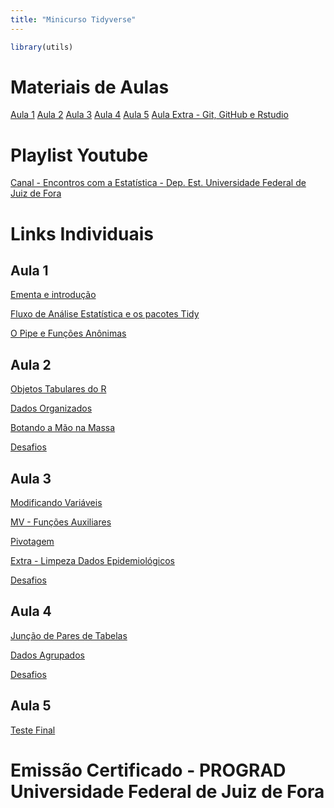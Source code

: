 ```yaml
---
title: "Minicurso Tidyverse"
---
```


```r
library(utils)
```


# Materiais de Aulas

[Aula 1](minicurso_tidyverse/aula1.html)
[Aula 2](minicurso_tidyverse/aula2_tidy_data.html)
[Aula 3](minicurso_tidyverse/aula3_modificando.html)
[Aula 4](minicurso_tidyverse/aula4_group_and_join.html)
[Aula 5](minicurso_tidyverse/aula5_teste_final.html)
[Aula Extra - Git, GitHub e Rstudio](minicurso_tidyverse/git_github.html)

# Playlist Youtube

[Canal - Encontros com a Estatística - Dep. Est. Universidade Federal de Juiz de Fora](https://www.youtube.com/watch?v=o8hP1z658ko&list=PLrF2H4nGFuO08eOriOw4oOXpqDCXoD9f3&ab_channel=EncontroscomaEstat%C3%ADsticaUFJF)

# Links Individuais

## Aula 1

[Ementa e introdução](https://www.youtube.com/watch?v=AX3M7DpcTuY&list=PLrF2H4nGFuO08eOriOw4oOXpqDCXoD9f3&index=2&ab_channel=EncontroscomaEstat%C3%ADsticaUFJF)

[Fluxo de Análise Estatística e os pacotes Tidy](https://www.youtube.com/watch?v=9s3XoG2f_EE&list=PLrF2H4nGFuO08eOriOw4oOXpqDCXoD9f3&index=3&ab_channel=EncontroscomaEstat%C3%ADsticaUFJF)

[O Pipe e Funções Anônimas](https://www.youtube.com/watch?v=0pBIYJE6EaE&list=PLrF2H4nGFuO08eOriOw4oOXpqDCXoD9f3&index=4&ab_channel=EncontroscomaEstat%C3%ADsticaUFJF)

## Aula 2

[Objetos Tabulares do R](https://www.youtube.com/watch?v=ucdlbpTqYhs&list=PLrF2H4nGFuO08eOriOw4oOXpqDCXoD9f3&index=5&ab_channel=EncontroscomaEstat%C3%ADsticaUFJF)

[Dados Organizados](https://www.youtube.com/watch?v=SvTE5GGbx5k&list=PLrF2H4nGFuO08eOriOw4oOXpqDCXoD9f3&index=6&ab_channel=EncontroscomaEstat%C3%ADsticaUFJF)


[Botando a Mão na Massa](https://www.youtube.com/watch?v=19-eBWSmo2E&list=PLrF2H4nGFuO08eOriOw4oOXpqDCXoD9f3&index=7&ab_channel=EncontroscomaEstat%C3%ADsticaUFJF)

[Desafios](https://www.youtube.com/watch?v=DdYB9PDNPog&list=PLrF2H4nGFuO08eOriOw4oOXpqDCXoD9f3&index=8&ab_channel=EncontroscomaEstat%C3%ADsticaUFJF)

## Aula 3

[Modificando Variáveis](https://www.youtube.com/watch?v=4FPlU6hHNWI&list=PLrF2H4nGFuO08eOriOw4oOXpqDCXoD9f3&index=9&ab_channel=EncontroscomaEstat%C3%ADsticaUFJF)

[MV - Funções Auxiliares](https://www.youtube.com/watch?v=lKZa2Z4z1nY&list=PLrF2H4nGFuO08eOriOw4oOXpqDCXoD9f3&index=10&ab_channel=EncontroscomaEstat%C3%ADsticaUFJF)

[Pivotagem](https://www.youtube.com/watch?v=ZV2pHqbm6PI&list=PLrF2H4nGFuO08eOriOw4oOXpqDCXoD9f3&index=11&ab_channel=EncontroscomaEstat%C3%ADsticaUFJF)

[Extra - Limpeza Dados Epidemiológicos](https://www.youtube.com/watch?v=r_8RRqpcsZY&list=PLrF2H4nGFuO08eOriOw4oOXpqDCXoD9f3&index=12&ab_channel=EncontroscomaEstat%C3%ADsticaUFJF)

[Desafios](https://www.youtube.com/watch?v=0BfWVOFtIJg&list=PLrF2H4nGFuO08eOriOw4oOXpqDCXoD9f3&index=13&ab_channel=EncontroscomaEstat%C3%ADsticaUFJF)

## Aula 4


[Junção de Pares de Tabelas](https://www.youtube.com/watch?v=bz7KfgV9Mpw&list=PLrF2H4nGFuO08eOriOw4oOXpqDCXoD9f3&index=14&ab_channel=EncontroscomaEstat%C3%ADsticaUFJF)

[Dados Agrupados](https://www.youtube.com/watch?v=MXbe5GxyOMo&list=PLrF2H4nGFuO08eOriOw4oOXpqDCXoD9f3&index=15&ab_channel=EncontroscomaEstat%C3%ADsticaUFJF)

[Desafios](https://www.youtube.com/watch?v=8LcumY9pZMo&list=PLrF2H4nGFuO08eOriOw4oOXpqDCXoD9f3&index=16&ab_channel=EncontroscomaEstat%C3%ADsticaUFJF)

## Aula 5

[Teste Final](https://www.youtube.com/watch?v=4OjQLxR-AKg&list=PLrF2H4nGFuO08eOriOw4oOXpqDCXoD9f3&index=17&ab_channel=EncontroscomaEstat%C3%ADsticaUFJF)





[]()

# Emissão Certificado -  PROGRAD Universidade Federal de Juiz de Fora

